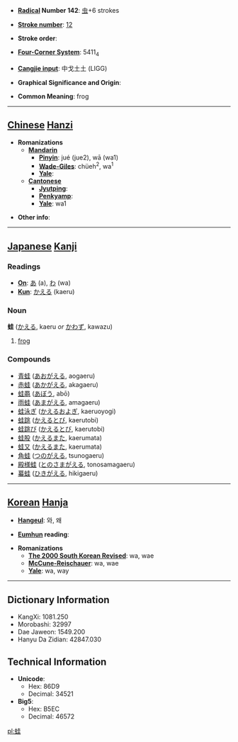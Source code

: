 * '''[[Wiktionary:Chinese radical index| Radical]] Number 142''': [[Wiktionary:Chinese radical index 虫|虫]]+6 strokes

* '''[[Wiktionary:Chinese total strokes index|Stroke number]]''': [[Wiktionary:Chinese total strokes index 12|12]]

* '''Stroke order''': 

* '''[[Wiktionary:Chinese four corner index|Four-Corner System]]''': 5411<sub>4</sub>

* '''[[Wiktionary:Chinese Cangjie index|Cangjie input]]''': 中戈土土 (LIGG)

* '''Graphical Significance and Origin''': 

* '''Common Meaning''': frog

----

== [[Chinese]] [[Hanzi]] ==

* '''Romanizations'''
** '''[[Mandarin]]'''
*** '''[[Pinyin]]''': jué (jue2), wā (wa1)
*** '''[[Wade-Giles]]''': chüeh<sup>2</sup>, wa<sup>1</sup>
*** '''[[Yale]]''': 
** '''[[Cantonese]]'''
*** '''[[Jyutping]]''':
*** '''[[Penkyamp]]''': 
*** '''[[Yale]]''': wa1

* '''Other info''': 

----

== [[Japanese]] [[Kanji]] ==

===Readings===
* '''[[On]]''': [[あ]] (a), [[わ]] (wa)
* '''[[Kun]]''': [[かえる]] (kaeru)
===Noun===
'''蛙''' ([[かえる]], kaeru ''or'' [[かわず]], kawazu)
#[[frog]]
===Compounds===
*[[青蛙]] ([[あおがえる]], aogaeru)
*[[赤蛙]] ([[あかがえる]], akagaeru)
*[[蛙黽]] ([[あぼう]], abō)
*[[雨蛙]] ([[あまがえる]], amagaeru)
*[[蛙泳ぎ]] ([[かえるおよぎ]], kaeruoyogi)
*[[蛙跳]] ([[かえるとび]], kaerutobi)
*[[蛙跳び]] ([[かえるとび]], kaerutobi)
*[[蛙股]] ([[かえるまた]], kaerumata)
*[[蛙又]] ([[かえるまた]], kaerumata)
*[[角蛙]] ([[つのがえる]], tsunogaeru)
*[[殿様蛙]] ([[とのさまがえる]], tonosamagaeru)
*[[蟇蛙]] ([[ひきがえる]], hikigaeru)
----

== [[Korean]] [[Hanja]] ==

* '''[[Hangeul]]''': 와, 왜

* '''[[Eumhun]] reading''': 

* '''Romanizations'''
** '''[[The 2000 South Korean Revised Romanization|The 2000 South Korean Revised]]''': wa, wae
** '''[[McCune-Reischauer]]''': wa, wae
** '''[[Yale]]''': wa, way

----

== Dictionary Information ==

* KangXi: 1081.250
* Morobashi: 32997
* Dae Jaweon: 1549.200
* Hanyu Da Zidian: 42847.030

== Technical Information ==

* '''Unicode''':
** Hex: 86D9
** Decimal: 34521
* '''Big5''':
** Hex: B5EC
** Decimal: 46572

[[pl:蛙]]